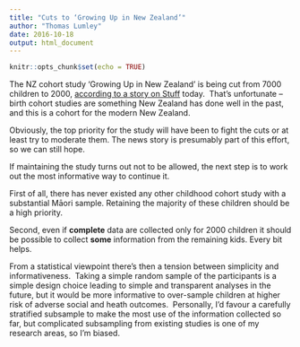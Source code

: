 ```yaml
---
title: "Cuts to ‘Growing Up in New Zealand’"
author: "Thomas Lumley"
date: 2016-10-18
output: html_document
---
```


```r
knitr::opts_chunk$set(echo = TRUE)
```

 The NZ cohort study ‘Growing Up in New Zealand’ is being cut from 7000 children to 2000, [according to a story on Stuff](http://www.stuff.co.nz/science/85464263/Government-cuts-5000-children-from-Growing-up-in-NZ-longitudinal-study?utm_source=dlvr.it&utm_medium=twitter) today.  That’s unfortunate -- birth cohort studies are something New Zealand has done well in the past, and this is a cohort for the modern New Zealand. 

Obviously, the top priority for the study will have been to fight the cuts or at least try to moderate them. The news story is presumably part of this effort, so we can still hope. 

If maintaining the study turns out not to be allowed, the next step is to work out the most informative way to continue it. 

First of all, there has never existed any other childhood cohort study with a substantial Māori sample. Retaining the majority of these children should be a high priority.

Second, even if **complete** data are collected only for 2000 children it should be possible to collect **some** information from the remaining kids. Every bit helps.

From a statistical viewpoint there’s then a tension between simplicity and informativeness.  Taking a simple random sample of the participants is a simple design choice leading to simple and transparent analyses in the future, but it would be more informative to over-sample children at higher risk of adverse social and heath outcomes.  Personally, I’d favour a carefully stratified subsample to make the most use of the information collected so far, but complicated subsampling from existing studies is one of my research areas, so I’m biased.